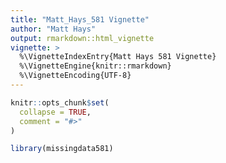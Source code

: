 ```yaml
---
title: "Matt_Hays_581 Vignette"
author: "Matt Hays"
output: rmarkdown::html_vignette
vignette: >
  %\VignetteIndexEntry{Matt Hays 581 Vignette}
  %\VignetteEngine{knitr::rmarkdown}
  %\VignetteEncoding{UTF-8}
---
```


```r
knitr::opts_chunk$set(
  collapse = TRUE,
  comment = "#>"
)
```

```r
library(missingdata581)
```
